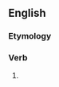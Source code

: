 ==English==

===Etymology===
{{suffix|en|appease|eth|nocat=1}}

===Verb===
{{head|en|verb form}}

# {{en-archaic third-person singular of|appease}}